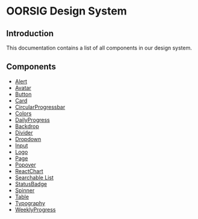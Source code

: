
<MDXWrapper>

<PageTitle title="Docs" />

# OORSIG Design System

## Introduction

This documentation contains a list of all components in our design system.

## Components

- [Alert](/_docs/alert)
- [Avatar](/_docs/avatar)
- [Button](/_docs/button)
- [Card](/_docs/card)
- [CircularProgressbar](/_docs/circularProgressbar)
- [Colors](/_docs/colors)
- [DailyProgress](/_docs/dailyProgress)
- [Backdrop](/_docs/backdrop)
- [Divider](/_docs/divider)
- [Dropdown](/_docs/dropdown)
- [Input](/_docs/input)
- [Logo](/_docs/logo)
- [Page](/_docs/page)
- [Popover](/_docs/popover)
- [ReactChart](/_docs/reactChart)
- [Searchable List](/_docs/searchableList)
- [StatusBadge](/_docs/statusBadge)
- [Spinner](/_docs/spinner)
- [Table](/_docs/table)
- [Typography](/_docs/typography)
- [WeeklyProgress](/_docs/weeklyProgress)

</MDXWrapper>
